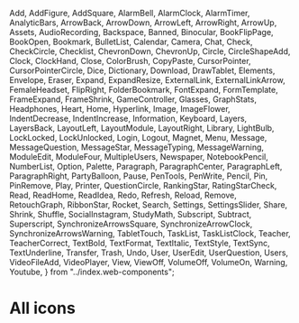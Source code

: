   Add, 
  AddFigure, 
  AddSquare, 
  AlarmBell, 
  AlarmClock, 
  AlarmTimer, 
  AnalyticBars, 
  ArrowBack, 
  ArrowDown, 
  ArrowLeft, 
  ArrowRight, 
  ArrowUp, 
  Assets, 
  AudioRecording, 
  Backspace, 
  Banned, 
  Binocular, 
  BookFlipPage, 
  BookOpen, 
  Bookmark, 
  BulletList, 
  Calendar, 
  Camera, 
  Chat, 
  Check, 
  CheckCircle, 
  Checklist, 
  ChevronDown, 
  ChevronUp, 
  Circle, 
  CircleShapeAdd, 
  Clock, 
  ClockHand, 
  Close, 
  ColorBrush, 
  CopyPaste, 
  CursorPointer, 
  CursorPointerCircle, 
  Dice, 
  Dictionary, 
  Download, 
  DrawTablet, 
  Elements, 
  Envelope, 
  Eraser, 
  Expand, 
  ExpandResize, 
  ExternalLink, 
  ExternalLinkArrow, 
  FemaleHeadset, 
  FlipRight, 
  FolderBookmark, 
  FontExpand, 
  FormTemplate, 
  FrameExpand, 
  FrameShrink, 
  GameController, 
  Glasses, 
  GraphStats, 
  Headphones, 
  Heart, 
  Home, 
  Hyperlink, 
  Image, 
  ImageFlower, 
  IndentDecrease, 
  IndentIncrease, 
  Information, 
  Keyboard, 
  Layers, 
  LayersBack, 
  LayoutLeft, 
  LayoutModule, 
  LayoutRight, 
  Library, 
  LightBulb, 
  LockLocked, 
  LockUnlocked, 
  Login, 
  Logout, 
  Magnet, 
  Menu, 
  Message, 
  MessageQuestion, 
  MessageStar, 
  MessageTyping, 
  MessageWarning, 
  ModuleEdit, 
  ModuleFour, 
  MultipleUsers, 
  Newspaper, 
  NotebookPencil, 
  NumberList, 
  Option, 
  Palette, 
  Paragraph, 
  ParagraphCenter, 
  ParagraphLeft, 
  ParagraphRight, 
  PartyBalloon, 
  Pause, 
  PenTools, 
  PenWrite, 
  Pencil, 
  Pin, 
  PinRemove, 
  Play, 
  Printer, 
  QuestionCircle, 
  RankingStar, 
  RatingStarCheck, 
  Read, 
  ReadHome, 
  ReadIdea, 
  Redo, 
  Refresh, 
  Reload, 
  Remove, 
  RetouchGraph, 
  RibbonStar, 
  Rocket, 
  Search, 
  Settings, 
  SettingsSlider, 
  Share, 
  Shrink, 
  Shuffle, 
  SocialInstagram, 
  StudyMath, 
  Subscript, 
  Subtract, 
  Superscript, 
  SynchronizeArrowsSquare, 
  SynchronizeArrowClock, 
  SynchronizeArrowsWarning, 
  TabletTouch, 
  TaskList, 
  TaskListClock, 
  Teacher, 
  TeacherCorrect, 
  TextBold, 
  TextFormat, 
  TextItalic, 
  TextStyle, 
  TextSync, 
  TextUnderline, 
  Transfer, 
  Trash, 
  Undo, 
  User, 
  UserEdit, 
  UserQuestion, 
  Users, 
  VideoFileAdd, 
  VideoPlayer, 
  View, 
  ViewOff, 
  VolumeOff, 
  VolumeOn, 
  Warning, 
  Youtube, 
} from "../index.web-components";

<Meta title="Icon/All" />

# All icons

<IconGallery>
  <IconItem name="IconAdd - <icon-add />">
    <icon-add class="kobber-theme-default" />
  </IconItem>
  <IconItem name="IconAddFigure - <icon-add_figure />">
    <icon-add_figure class="kobber-theme-default" />
  </IconItem>
  <IconItem name="IconAddSquare - <icon-add_square />">
    <icon-add_square class="kobber-theme-default" />
  </IconItem>
  <IconItem name="IconAlarmBell - <icon-alarm_bell />">
    <icon-alarm_bell class="kobber-theme-default" />
  </IconItem>
  <IconItem name="IconAlarmClock - <icon-alarm_clock />">
    <icon-alarm_clock class="kobber-theme-default" />
  </IconItem>
  <IconItem name="IconAlarmTimer - <icon-alarm_timer />">
    <icon-alarm_timer class="kobber-theme-default" />
  </IconItem>
  <IconItem name="IconAnalyticBars - <icon-analytic_bars />">
    <icon-analytic_bars class="kobber-theme-default" />
  </IconItem>
  <IconItem name="IconArrowBack - <icon-arrow_back />">
    <icon-arrow_back class="kobber-theme-default" />
  </IconItem>
  <IconItem name="IconArrowDown - <icon-arrow_down />">
    <icon-arrow_down class="kobber-theme-default" />
  </IconItem>
  <IconItem name="IconArrowLeft - <icon-arrow_left />">
    <icon-arrow_left class="kobber-theme-default" />
  </IconItem>
  <IconItem name="IconArrowRight - <icon-arrow_right />">
    <icon-arrow_right class="kobber-theme-default" />
  </IconItem>
  <IconItem name="IconArrowUp - <icon-arrow_up />">
    <icon-arrow_up class="kobber-theme-default" />
  </IconItem>
  <IconItem name="IconAssets - <icon-assets />">
    <icon-assets class="kobber-theme-default" />
  </IconItem>
  <IconItem name="IconAudioRecording - <icon-audio_recording />">
    <icon-audio_recording class="kobber-theme-default" />
  </IconItem>
  <IconItem name="IconBackspace - <icon-backspace />">
    <icon-backspace class="kobber-theme-default" />
  </IconItem>
  <IconItem name="IconBanned - <icon-banned />">
    <icon-banned class="kobber-theme-default" />
  </IconItem>
  <IconItem name="IconBinocular - <icon-binocular />">
    <icon-binocular class="kobber-theme-default" />
  </IconItem>
  <IconItem name="IconBookFlipPage - <icon-book_flip_page />">
    <icon-book_flip_page class="kobber-theme-default" />
  </IconItem>
  <IconItem name="IconBookOpen - <icon-book_open />">
    <icon-book_open class="kobber-theme-default" />
  </IconItem>
  <IconItem name="IconBookmark - <icon-bookmark />">
    <icon-bookmark class="kobber-theme-default" />
  </IconItem>
  <IconItem name="IconBulletList - <icon-bullet_list />">
    <icon-bullet_list class="kobber-theme-default" />
  </IconItem>
  <IconItem name="IconCalendar - <icon-calendar />">
    <icon-calendar class="kobber-theme-default" />
  </IconItem>
  <IconItem name="IconCamera - <icon-camera />">
    <icon-camera class="kobber-theme-default" />
  </IconItem>
  <IconItem name="IconChat - <icon-chat />">
    <icon-chat class="kobber-theme-default" />
  </IconItem>
  <IconItem name="IconCheck - <icon-check />">
    <icon-check class="kobber-theme-default" />
  </IconItem>
  <IconItem name="IconCheckCircle - <icon-check_circle />">
    <icon-check_circle class="kobber-theme-default" />
  </IconItem>
  <IconItem name="IconChecklist - <icon-checklist />">
    <icon-checklist class="kobber-theme-default" />
  </IconItem>
  <IconItem name="IconChevronDown - <icon-chevron_down />">
    <icon-chevron_down class="kobber-theme-default" />
  </IconItem>
  <IconItem name="IconChevronUp - <icon-chevron_up />">
    <icon-chevron_up class="kobber-theme-default" />
  </IconItem>
  <IconItem name="IconCircle - <icon-circle />">
    <icon-circle class="kobber-theme-default" />
  </IconItem>
  <IconItem name="IconCircleShapeAdd - <icon-circle_shape_add />">
    <icon-circle_shape_add class="kobber-theme-default" />
  </IconItem>
  <IconItem name="IconClock - <icon-clock />">
    <icon-clock class="kobber-theme-default" />
  </IconItem>
  <IconItem name="IconClockHand - <icon-clock_hand />">
    <icon-clock_hand class="kobber-theme-default" />
  </IconItem>
  <IconItem name="IconClose - <icon-close />">
    <icon-close class="kobber-theme-default" />
  </IconItem>
  <IconItem name="IconColorBrush - <icon-color_brush />">
    <icon-color_brush class="kobber-theme-default" />
  </IconItem>
  <IconItem name="IconCopyPaste - <icon-copy_paste />">
    <icon-copy_paste class="kobber-theme-default" />
  </IconItem>
  <IconItem name="IconCursorPointer - <icon-cursor_pointer />">
    <icon-cursor_pointer class="kobber-theme-default" />
  </IconItem>
  <IconItem name="IconCursorPointerCircle - <icon-cursor_pointer_circle />">
    <icon-cursor_pointer_circle class="kobber-theme-default" />
  </IconItem>
  <IconItem name="IconDice - <icon-dice />">
    <icon-dice class="kobber-theme-default" />
  </IconItem>
  <IconItem name="IconDictionary - <icon-dictionary />">
    <icon-dictionary class="kobber-theme-default" />
  </IconItem>
  <IconItem name="IconDownload - <icon-download />">
    <icon-download class="kobber-theme-default" />
  </IconItem>
  <IconItem name="IconDrawTablet - <icon-draw_tablet />">
    <icon-draw_tablet class="kobber-theme-default" />
  </IconItem>
  <IconItem name="IconElements - <icon-elements />">
    <icon-elements class="kobber-theme-default" />
  </IconItem>
  <IconItem name="IconEnvelope - <icon-envelope />">
    <icon-envelope class="kobber-theme-default" />
  </IconItem>
  <IconItem name="IconEraser - <icon-eraser />">
    <icon-eraser class="kobber-theme-default" />
  </IconItem>
  <IconItem name="IconExpand - <icon-expand />">
    <icon-expand class="kobber-theme-default" />
  </IconItem>
  <IconItem name="IconExpandResize - <icon-expand_resize />">
    <icon-expand_resize class="kobber-theme-default" />
  </IconItem>
  <IconItem name="IconExternalLink - <icon-external_link />">
    <icon-external_link class="kobber-theme-default" />
  </IconItem>
  <IconItem name="IconExternalLinkArrow - <icon-external_link_arrow />">
    <icon-external_link_arrow class="kobber-theme-default" />
  </IconItem>
  <IconItem name="IconFemaleHeadset - <icon-female_headset />">
    <icon-female_headset class="kobber-theme-default" />
  </IconItem>
  <IconItem name="IconFlipRight - <icon-flip_right />">
    <icon-flip_right class="kobber-theme-default" />
  </IconItem>
  <IconItem name="IconFolderBookmark - <icon-folder_bookmark />">
    <icon-folder_bookmark class="kobber-theme-default" />
  </IconItem>
  <IconItem name="IconFontExpand - <icon-font_expand />">
    <icon-font_expand class="kobber-theme-default" />
  </IconItem>
  <IconItem name="IconFormTemplate - <icon-form_template />">
    <icon-form_template class="kobber-theme-default" />
  </IconItem>
  <IconItem name="IconFrameExpand - <icon-frame_expand />">
    <icon-frame_expand class="kobber-theme-default" />
  </IconItem>
  <IconItem name="IconFrameShrink - <icon-frame_shrink />">
    <icon-frame_shrink class="kobber-theme-default" />
  </IconItem>
  <IconItem name="IconGameController - <icon-game_controller />">
    <icon-game_controller class="kobber-theme-default" />
  </IconItem>
  <IconItem name="IconGlasses - <icon-glasses />">
    <icon-glasses class="kobber-theme-default" />
  </IconItem>
  <IconItem name="IconGraphStats - <icon-graph_stats />">
    <icon-graph_stats class="kobber-theme-default" />
  </IconItem>
  <IconItem name="IconHeadphones - <icon-headphones />">
    <icon-headphones class="kobber-theme-default" />
  </IconItem>
  <IconItem name="IconHeart - <icon-heart />">
    <icon-heart class="kobber-theme-default" />
  </IconItem>
  <IconItem name="IconHome - <icon-home />">
    <icon-home class="kobber-theme-default" />
  </IconItem>
  <IconItem name="IconHyperlink - <icon-hyperlink />">
    <icon-hyperlink class="kobber-theme-default" />
  </IconItem>
  <IconItem name="IconImage - <icon-image />">
    <icon-image class="kobber-theme-default" />
  </IconItem>
  <IconItem name="IconImageFlower - <icon-image_flower />">
    <icon-image_flower class="kobber-theme-default" />
  </IconItem>
  <IconItem name="IconIndentDecrease - <icon-indent_decrease />">
    <icon-indent_decrease class="kobber-theme-default" />
  </IconItem>
  <IconItem name="IconIndentIncrease - <icon-indent_increase />">
    <icon-indent_increase class="kobber-theme-default" />
  </IconItem>
  <IconItem name="IconInformation - <icon-information />">
    <icon-information class="kobber-theme-default" />
  </IconItem>
  <IconItem name="IconKeyboard - <icon-keyboard />">
    <icon-keyboard class="kobber-theme-default" />
  </IconItem>
  <IconItem name="IconLayers - <icon-layers />">
    <icon-layers class="kobber-theme-default" />
  </IconItem>
  <IconItem name="IconLayersBack - <icon-layers_back />">
    <icon-layers_back class="kobber-theme-default" />
  </IconItem>
  <IconItem name="IconLayoutLeft - <icon-layout_left />">
    <icon-layout_left class="kobber-theme-default" />
  </IconItem>
  <IconItem name="IconLayoutModule - <icon-layout_module />">
    <icon-layout_module class="kobber-theme-default" />
  </IconItem>
  <IconItem name="IconLayoutRight - <icon-layout_right />">
    <icon-layout_right class="kobber-theme-default" />
  </IconItem>
  <IconItem name="IconLibrary - <icon-library />">
    <icon-library class="kobber-theme-default" />
  </IconItem>
  <IconItem name="IconLightBulb - <icon-light_bulb />">
    <icon-light_bulb class="kobber-theme-default" />
  </IconItem>
  <IconItem name="IconLockLocked - <icon-lock_locked />">
    <icon-lock_locked class="kobber-theme-default" />
  </IconItem>
  <IconItem name="IconLockUnlocked - <icon-lock_unlocked />">
    <icon-lock_unlocked class="kobber-theme-default" />
  </IconItem>
  <IconItem name="IconLogin - <icon-login />">
    <icon-login class="kobber-theme-default" />
  </IconItem>
  <IconItem name="IconLogout - <icon-logout />">
    <icon-logout class="kobber-theme-default" />
  </IconItem>
  <IconItem name="IconMagnet - <icon-magnet />">
    <icon-magnet class="kobber-theme-default" />
  </IconItem>
  <IconItem name="IconMenu - <icon-menu />">
    <icon-menu class="kobber-theme-default" />
  </IconItem>
  <IconItem name="IconMessage - <icon-message />">
    <icon-message class="kobber-theme-default" />
  </IconItem>
  <IconItem name="IconMessageQuestion - <icon-message_question />">
    <icon-message_question class="kobber-theme-default" />
  </IconItem>
  <IconItem name="IconMessageStar - <icon-message_star />">
    <icon-message_star class="kobber-theme-default" />
  </IconItem>
  <IconItem name="IconMessageTyping - <icon-message_typing />">
    <icon-message_typing class="kobber-theme-default" />
  </IconItem>
  <IconItem name="IconMessageWarning - <icon-message_warning />">
    <icon-message_warning class="kobber-theme-default" />
  </IconItem>
  <IconItem name="IconModuleEdit - <icon-module_edit />">
    <icon-module_edit class="kobber-theme-default" />
  </IconItem>
  <IconItem name="IconModuleFour - <icon-module_four />">
    <icon-module_four class="kobber-theme-default" />
  </IconItem>
  <IconItem name="IconMultipleUsers - <icon-multiple_users />">
    <icon-multiple_users class="kobber-theme-default" />
  </IconItem>
  <IconItem name="IconNewspaper - <icon-newspaper />">
    <icon-newspaper class="kobber-theme-default" />
  </IconItem>
  <IconItem name="IconNotebookPencil - <icon-notebook_pencil />">
    <icon-notebook_pencil class="kobber-theme-default" />
  </IconItem>
  <IconItem name="IconNumberList - <icon-number_list />">
    <icon-number_list class="kobber-theme-default" />
  </IconItem>
  <IconItem name="IconOption - <icon-option />">
    <icon-option class="kobber-theme-default" />
  </IconItem>
  <IconItem name="IconPalette - <icon-palette />">
    <icon-palette class="kobber-theme-default" />
  </IconItem>
  <IconItem name="IconParagraph - <icon-paragraph />">
    <icon-paragraph class="kobber-theme-default" />
  </IconItem>
  <IconItem name="IconParagraphCenter - <icon-paragraph_center />">
    <icon-paragraph_center class="kobber-theme-default" />
  </IconItem>
  <IconItem name="IconParagraphLeft - <icon-paragraph_left />">
    <icon-paragraph_left class="kobber-theme-default" />
  </IconItem>
  <IconItem name="IconParagraphRight - <icon-paragraph_right />">
    <icon-paragraph_right class="kobber-theme-default" />
  </IconItem>
  <IconItem name="IconPartyBalloon - <icon-party_balloon />">
    <icon-party_balloon class="kobber-theme-default" />
  </IconItem>
  <IconItem name="IconPause - <icon-pause />">
    <icon-pause class="kobber-theme-default" />
  </IconItem>
  <IconItem name="IconPenTools - <icon-pen_tools />">
    <icon-pen_tools class="kobber-theme-default" />
  </IconItem>
  <IconItem name="IconPenWrite - <icon-pen_write />">
    <icon-pen_write class="kobber-theme-default" />
  </IconItem>
  <IconItem name="IconPencil - <icon-pencil />">
    <icon-pencil class="kobber-theme-default" />
  </IconItem>
  <IconItem name="IconPin - <icon-pin />">
    <icon-pin class="kobber-theme-default" />
  </IconItem>
  <IconItem name="IconPinRemove - <icon-pin_remove />">
    <icon-pin_remove class="kobber-theme-default" />
  </IconItem>
  <IconItem name="IconPlay - <icon-play />">
    <icon-play class="kobber-theme-default" />
  </IconItem>
  <IconItem name="IconPrinter - <icon-printer />">
    <icon-printer class="kobber-theme-default" />
  </IconItem>
  <IconItem name="IconQuestionCircle - <icon-question_circle />">
    <icon-question_circle class="kobber-theme-default" />
  </IconItem>
  <IconItem name="IconRankingStar - <icon-ranking_star />">
    <icon-ranking_star class="kobber-theme-default" />
  </IconItem>
  <IconItem name="IconRatingStarCheck - <icon-rating_star_check />">
    <icon-rating_star_check class="kobber-theme-default" />
  </IconItem>
  <IconItem name="IconRead - <icon-read />">
    <icon-read class="kobber-theme-default" />
  </IconItem>
  <IconItem name="IconReadHome - <icon-read_home />">
    <icon-read_home class="kobber-theme-default" />
  </IconItem>
  <IconItem name="IconReadIdea - <icon-read_idea />">
    <icon-read_idea class="kobber-theme-default" />
  </IconItem>
  <IconItem name="IconRedo - <icon-redo />">
    <icon-redo class="kobber-theme-default" />
  </IconItem>
  <IconItem name="IconRefresh - <icon-refresh />">
    <icon-refresh class="kobber-theme-default" />
  </IconItem>
  <IconItem name="IconReload - <icon-reload />">
    <icon-reload class="kobber-theme-default" />
  </IconItem>
  <IconItem name="IconRemove - <icon-remove />">
    <icon-remove class="kobber-theme-default" />
  </IconItem>
  <IconItem name="IconRetouchGraph - <icon-retouch_graph />">
    <icon-retouch_graph class="kobber-theme-default" />
  </IconItem>
  <IconItem name="IconRibbonStar - <icon-ribbon_star />">
    <icon-ribbon_star class="kobber-theme-default" />
  </IconItem>
  <IconItem name="IconRocket - <icon-rocket />">
    <icon-rocket class="kobber-theme-default" />
  </IconItem>
  <IconItem name="IconSearch - <icon-search />">
    <icon-search class="kobber-theme-default" />
  </IconItem>
  <IconItem name="IconSettings - <icon-settings />">
    <icon-settings class="kobber-theme-default" />
  </IconItem>
  <IconItem name="IconSettingsSlider - <icon-settings_slider />">
    <icon-settings_slider class="kobber-theme-default" />
  </IconItem>
  <IconItem name="IconShare - <icon-share />">
    <icon-share class="kobber-theme-default" />
  </IconItem>
  <IconItem name="IconShrink - <icon-shrink />">
    <icon-shrink class="kobber-theme-default" />
  </IconItem>
  <IconItem name="IconShuffle - <icon-shuffle />">
    <icon-shuffle class="kobber-theme-default" />
  </IconItem>
  <IconItem name="IconSocialInstagram - <icon-social_instagram />">
    <icon-social_instagram class="kobber-theme-default" />
  </IconItem>
  <IconItem name="IconStudyMath - <icon-study_math />">
    <icon-study_math class="kobber-theme-default" />
  </IconItem>
  <IconItem name="IconSubscript - <icon-subscript />">
    <icon-subscript class="kobber-theme-default" />
  </IconItem>
  <IconItem name="IconSubtract - <icon-subtract />">
    <icon-subtract class="kobber-theme-default" />
  </IconItem>
  <IconItem name="IconSuperscript - <icon-superscript />">
    <icon-superscript class="kobber-theme-default" />
  </IconItem>
  <IconItem name="IconSynchronizeArrowsSquare - <icon-synchronize__arrows__square />">
    <icon-synchronize__arrows__square class="kobber-theme-default" />
  </IconItem>
  <IconItem name="IconSynchronizeArrowClock - <icon-synchronize_arrow_clock />">
    <icon-synchronize_arrow_clock class="kobber-theme-default" />
  </IconItem>
  <IconItem name="IconSynchronizeArrowsWarning - <icon-synchronize_arrows_warning />">
    <icon-synchronize_arrows_warning class="kobber-theme-default" />
  </IconItem>
  <IconItem name="IconTabletTouch - <icon-tablet_touch />">
    <icon-tablet_touch class="kobber-theme-default" />
  </IconItem>
  <IconItem name="IconTaskList - <icon-task_list />">
    <icon-task_list class="kobber-theme-default" />
  </IconItem>
  <IconItem name="IconTaskListClock - <icon-task_list_clock />">
    <icon-task_list_clock class="kobber-theme-default" />
  </IconItem>
  <IconItem name="IconTeacher - <icon-teacher />">
    <icon-teacher class="kobber-theme-default" />
  </IconItem>
  <IconItem name="IconTeacherCorrect - <icon-teacher_correct />">
    <icon-teacher_correct class="kobber-theme-default" />
  </IconItem>
  <IconItem name="IconTextBold - <icon-text_bold />">
    <icon-text_bold class="kobber-theme-default" />
  </IconItem>
  <IconItem name="IconTextFormat - <icon-text_format />">
    <icon-text_format class="kobber-theme-default" />
  </IconItem>
  <IconItem name="IconTextItalic - <icon-text_italic />">
    <icon-text_italic class="kobber-theme-default" />
  </IconItem>
  <IconItem name="IconTextStyle - <icon-text_style />">
    <icon-text_style class="kobber-theme-default" />
  </IconItem>
  <IconItem name="IconTextSync - <icon-text_sync />">
    <icon-text_sync class="kobber-theme-default" />
  </IconItem>
  <IconItem name="IconTextUnderline - <icon-text_underline />">
    <icon-text_underline class="kobber-theme-default" />
  </IconItem>
  <IconItem name="IconTransfer - <icon-transfer />">
    <icon-transfer class="kobber-theme-default" />
  </IconItem>
  <IconItem name="IconTrash - <icon-trash />">
    <icon-trash class="kobber-theme-default" />
  </IconItem>
  <IconItem name="IconUndo - <icon-undo />">
    <icon-undo class="kobber-theme-default" />
  </IconItem>
  <IconItem name="IconUser - <icon-user />">
    <icon-user class="kobber-theme-default" />
  </IconItem>
  <IconItem name="IconUserEdit - <icon-user_edit />">
    <icon-user_edit class="kobber-theme-default" />
  </IconItem>
  <IconItem name="IconUserQuestion - <icon-user_question />">
    <icon-user_question class="kobber-theme-default" />
  </IconItem>
  <IconItem name="IconUsers - <icon-users />">
    <icon-users class="kobber-theme-default" />
  </IconItem>
  <IconItem name="IconVideoFileAdd - <icon-video_file_add />">
    <icon-video_file_add class="kobber-theme-default" />
  </IconItem>
  <IconItem name="IconVideoPlayer - <icon-video_player />">
    <icon-video_player class="kobber-theme-default" />
  </IconItem>
  <IconItem name="IconView - <icon-view />">
    <icon-view class="kobber-theme-default" />
  </IconItem>
  <IconItem name="IconViewOff - <icon-view_off />">
    <icon-view_off class="kobber-theme-default" />
  </IconItem>
  <IconItem name="IconVolumeOff - <icon-volume_off />">
    <icon-volume_off class="kobber-theme-default" />
  </IconItem>
  <IconItem name="IconVolumeOn - <icon-volume_on />">
    <icon-volume_on class="kobber-theme-default" />
  </IconItem>
  <IconItem name="IconWarning - <icon-warning />">
    <icon-warning class="kobber-theme-default" />
  </IconItem>
  <IconItem name="IconYoutube - <icon-youtube />">
    <icon-youtube class="kobber-theme-default" />
  </IconItem>
</IconGallery>
